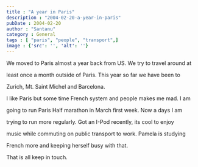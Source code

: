 ```yaml
---
title : "A year in Paris"
description : "2004-02-20-a-year-in-paris"
pubDate : 2004-02-20
author : "Santanu"
category : General
tags : [ "paris", "people", "transport",]
image : {'src': '', 'alt': ''}
---
```

We moved to Paris almost a year back from US. We try to travel around at

least once a month outside of Paris. This year so far we have been to

Zurich, Mt. Saint Michel and Barcelona.



I like Paris but some time French system and people makes me mad. I am

going to run Paris Half marathon in March first week. Now a days I am

trying to run more regularly. Got an I-Pod recently, its cool to enjoy

music while commuting on public transport to work. Pamela is studying

French more and keeping herself busy with that.



That is all keep in touch.

